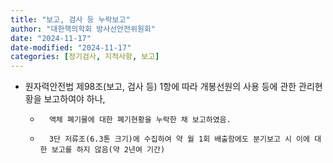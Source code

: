 ```yaml
---
title: "보고, 검사 등 누락보고"
author: "대한핵의학회 방사선안전위원회"
date: "2024-11-17"
date-modified: "2024-11-17"
categories: [정기검사, 지적사항, 보고]
---
```



-   원자력안전법 제98조(보고, 검사 등) 1항에 따라 개봉선원의 사용 등에 관한 관리현황을 보고하여야 하나, 
    -       액체 폐기물에 대한 폐기현황을 누락한 채 보고하였음. 
    -       3단 저류조(6.3톤 크기)에 수집하여 약 월 1회 배출함에도 분기보고 시 이에 대한 보고를 하지 않음(약 2년여 기간)
